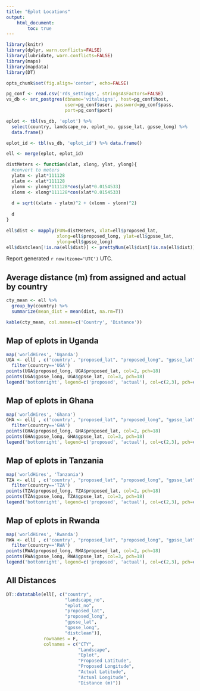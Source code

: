 ```yaml
---
title: "Eplot Locations"
output: 
    html_document:
        toc: true
---
```



``` r
library(knitr)
library(dplyr, warn.conflicts=FALSE)
library(lubridate, warn.conflicts=FALSE)
library(maps)
library(mapdata)
library(DT)

opts_chunk$set(fig.align='center', echo=FALSE)

pg_conf <- read.csv('rds_settings', stringsAsFactors=FALSE)
vs_db <- src_postgres(dbname='vitalsigns', host=pg_conf$host,
                      user=pg_conf$user, password=pg_conf$pass,
                      port=pg_conf$port)

eplot <- tbl(vs_db, 'eplot') %>% 
  select(country, landscape_no, eplot_no, gpsse_lat, gpsse_long) %>%
  data.frame()

eplot_id <- tbl(vs_db, 'eplot_id') %>% data.frame()

ell <- merge(eplot, eplot_id)

distMeters <- function(xlat, xlong, ylat, ylong){
  #convert to meters
  ylatm <- ylat*111128
  xlatm <- xlat*111128
  ylonm <- ylong*111128*cos(ylat*0.0154533)
  xlonm <- xlong*111128*cos(xlat*0.0154533)
  
  d = sqrt((xlatm - ylatm)^2 + (xlonm - ylonm)^2)
  
  d
}

ell$dist <- mapply(FUN=distMeters, xlat=ell$proposed_lat, 
                   xlong=ell$proposed_long, ylat=ell$gpsse_lat,
                   ylong=ell$gpsse_long)
ell$distclean[!is.na(ell$dist)] <- prettyNum(ell$dist[!is.na(ell$dist)])
```

Report generated `r now(tzone='UTC')` UTC.

## Average distance (m) from assigned and actual by country

``` r
cty_mean <- ell %>% 
  group_by(country) %>% 
  summarize(mean_dist = mean(dist, na.rm=T))

kable(cty_mean, col.names=c('Country', 'Distance'))                                                    
```


## Map of eplots in Uganda
``` r
map('worldHires', 'Uganda')
UGA <- ell[ , c('country', "proposed_lat", "proposed_long", "gpsse_lat", "gpsse_long")] %>% 
  filter(country=='UGA')
points(UGA$proposed_long, UGA$proposed_lat, col=2, pch=18)
points(UGA$gpsse_long, UGA$gpsse_lat, col=3, pch=18)
legend('bottomright', legend=c('proposed', 'actual'), col=c(2,3), pch=c(18,18))
```

## Map of eplots in Ghana

``` r
map('worldHires', 'Ghana')
GHA <- ell[ , c('country', "proposed_lat", "proposed_long", "gpsse_lat", "gpsse_long")] %>% 
  filter(country=='GHA')
points(GHA$proposed_long, GHA$proposed_lat, col=2, pch=18)
points(GHA$gpsse_long, GHA$gpsse_lat, col=3, pch=18)
legend('bottomright', legend=c('proposed', 'actual'), col=c(2,3), pch=c(18,18))
```

## Map of eplots in Tanzania

``` r
map('worldHires', 'Tanzania')
TZA <- ell[ , c('country', "proposed_lat", "proposed_long", "gpsse_lat", "gpsse_long")] %>% 
  filter(country=='TZA')
points(TZA$proposed_long, TZA$proposed_lat, col=2, pch=18)
points(TZA$gpsse_long, TZA$gpsse_lat, col=3, pch=18)
legend('bottomright', legend=c('proposed', 'actual'), col=c(2,3), pch=c(18,18))
```

## Map of eplots in Rwanda

``` r
map('worldHires', 'Rwanda')
RWA <- ell[ , c('country', "proposed_lat", "proposed_long", "gpsse_lat", "gpsse_long")] %>% 
  filter(country=='RWA')
points(RWA$proposed_long, RWA$proposed_lat, col=2, pch=18)
points(RWA$gpsse_long, RWA$gpsse_lat, col=3, pch=18)
legend('bottomright', legend=c('proposed', 'actual'), col=c(2,3), pch=c(18,18))
```

## All Distances

```r
DT::datatable(ell[, c("country", 
                      "landscape_no", 
                      "eplot_no", 
                      "proposed_lat", 
                      "proposed_long", 
                      "gpsse_lat", 
                      "gpsse_long", 
                      "distclean")], 
              rownames = F, 
              colnames = c("CTY", 
                           "Landscape", 
                           "Eplot", 
                           "Proposed Latitude", 
                           "Proposed Longitude", 
                           "Actual Latitude", 
                           "Actual Longitude", 
                           "Distance (m)"))
```